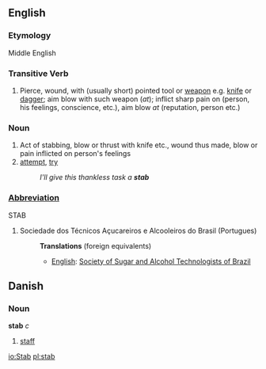 ==English==
===Etymology===
Middle English
===Transitive Verb===
# Pierce, wound, with (usually short) pointed tool or [[weapon]] e.g. [[knife]] or [[dagger]]; aim blow with such weapon (''at''); inflict sharp pain on (person, his feelings, conscience, etc.), aim blow ''at'' (reputation, person etc.)
===Noun===
# Act of stabbing, blow or thrust with knife etc., wound thus made, blow or pain inflicted on person's feelings
# [[attempt]], [[try]]
#:''I'll give this thankless task a '''stab'''''

===[[Abbreviation]]===
STAB
#Sociedade dos Técnicos Açucareiros e Alcooleiros do Brasil (Portugues)
#:'''Translations''' (foreign equivalents)
#:*[[English]]: [[Society of Sugar and Alcohol Technologists of Brazil]]

==Danish==
===Noun===
'''stab''' ''c''

# [[staff]]

[[io:Stab]]
[[pl:stab]]